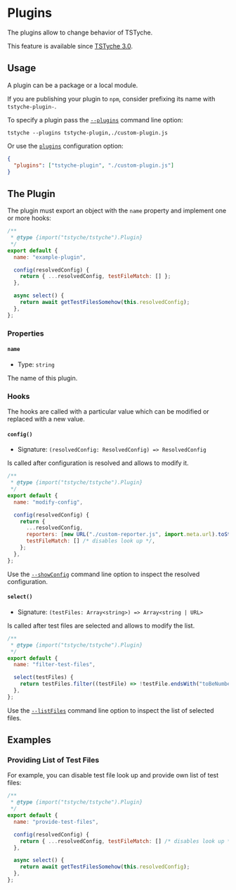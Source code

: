 
# Plugins

The plugins allow to change behavior of TSTyche.

<Note>

This feature is available since [TSTyche 3.0](../releases/tstyche-3.mdx).

</Note>

## Usage

A plugin can be a package or a local module.

<Tip>

If you are publishing your plugin to `npm`, consider prefixing its name with `tstyche-plugin-`.

</Tip>

To specify a plugin pass the [`--plugins`](../reference/command-line.mdx#plugins) command line option:

```shell
tstyche --plugins tstyche-plugin,./custom-plugin.js
```

Or use the [`plugins`](../reference/config-file.mdx#plugins) configuration option:

```json
{
  "plugins": ["tstyche-plugin", "./custom-plugin.js"]
}
```

## The Plugin

The plugin must export an object with the `name` property and implement one or more hooks:

```js
/**
 * @type {import("tstyche/tstyche").Plugin}
 */
export default {
  name: "example-plugin",

  config(resolvedConfig) {
    return { ...resolvedConfig, testFileMatch: [] };
  },

  async select() {
    return await getTestFilesSomehow(this.resolvedConfig);
  },
};
```

### Properties

#### `name`

- Type: `string`

The name of this plugin.

### Hooks

The hooks are called with a particular value which can be modified or replaced with a new value.

#### `config()`

- Signature: `(resolvedConfig: ResolvedConfig) => ResolvedConfig`

Is called after configuration is resolved and allows to modify it.

```js
/**
 * @type {import("tstyche/tstyche").Plugin}
 */
export default {
  name: "modify-config",

  config(resolvedConfig) {
    return {
      ...resolvedConfig,
      reporters: [new URL("./custom-reporter.js", import.meta.url).toString()],
      testFileMatch: [] /* disables look up */,
    };
  },
};
```

<Tip>

Use the [`--showConfig`](../reference/command-line.mdx#show-config) command line option to inspect the resolved configuration.

</Tip>

#### `select()`

- Signature: `(testFiles: Array<string>) => Array<string | URL>`

Is called after test files are selected and allows to modify the list.

```js
/**
 * @type {import("tstyche/tstyche").Plugin}
 */
export default {
  name: "filter-test-files",

  select(testFiles) {
    return testFiles.filter((testFile) => !testFile.endsWith("toBeNumber.test.ts"));
  },
};
```

<Tip>

Use the [`--listFiles`](../reference/command-line.mdx#list-files) command line option to inspect the list of selected files.

</Tip>

## Examples

### Providing List of Test Files

For example, you can disable test file look up and provide own list of test files:

```js
/**
 * @type {import("tstyche/tstyche").Plugin}
 */
export default {
  name: "provide-test-files",

  config(resolvedConfig) {
    return { ...resolvedConfig, testFileMatch: [] /* disables look up */ };
  },

  async select() {
    return await getTestFilesSomehow(this.resolvedConfig);
  },
};
```

